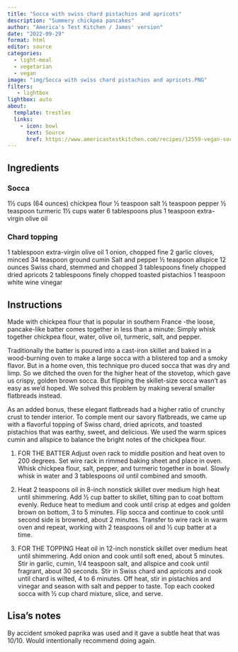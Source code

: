 ```yaml
---
title: "Socca with swiss chard pistachios and apricots"
description: "Summery chickpea pancakes"
author: "America's Test Kitchen / James' version"
date: "2022-09-29"
format: html
editor: source
categories:
  - light-meal
  - vegetarian
  - vegan
image: "img/Socca with swiss chard pistachios and apricots.PNG"
filters:
   - lightbox
lightbox: auto
about:
  template: trestles
  links:
    - icon: bowl
      text: Source
      href: https://www.americastestkitchen.com/recipes/12559-vegan-socca-with-swiss-chard-pistachios-and-apricots
---
```


## Ingredients

### Socca

1½ cups (64 ounces) chickpea flour ½ teaspoon salt ½ teaspoon pepper ½ teaspoon turmeric 1½ cups water 6 tablespoons plus 1 teaspoon extra-virgin olive oil

### Chard topping

1 tablespoon extra-virgin olive oil 1 onion, chopped fine 2 garlic cloves, minced 34 teaspoon ground cumin Salt and pepper ½ teaspoon allspice 12 ounces Swiss chard, stemmed and chopped 3 tablespoons finely chopped dried apricots 2 tablespoons finely chopped toasted pistachios 1 teaspoon white wine vinegar

## Instructions

Made with chickpea flour that is popular in southern France -the loose, pancake-like batter comes together in less than a minute: Simply whisk together chickpea flour, water, olive oil, turmeric, salt, and pepper.

Traditionally the batter is poured into a cast-iron skillet and baked in a wood-burning oven to make a large socca with a blistered top and a smoky flavor. But in a home oven, this technique pro duced socca that was dry and limp. So we ditched the oven for the higher heat of the stovetop, which gave us crispy, golden brown socca. But flipping the skillet-size socca wasn't as easy as we'd hoped. We solved this problem by making several smaller flatbreads instead.

As an added bonus, these elegant flatbreads had a higher ratio of crunchy crust to tender interior. To comple ment our savory flatbreads, we came up with a flavorful topping of Swiss chard, dried apricots, and toasted pistachios that was earthy, sweet, and delicious. We used the warm spices cumin and allspice to balance the bright notes of the chickpea flour.

1.  FOR THE BATTER Adjust oven rack to middle position and heat oven to 200 degrees. Set wire rack in rimmed baking sheet and place in oven. Whisk chickpea flour, salt, pepper, and turmeric together in bowl. Slowly whisk in water and 3 tablespoons oil until combined and smooth.

2.  Heat 2 teaspoons oil in 8-inch nonstick skillet over medium high heat until shimmering. Add ½ cup batter to skillet, tilting pan to coat bottom evenly. Reduce heat to medium and cook until crisp at edges and golden brown on bottom, 3 to 5 minutes. Flip socca and continue to cook until second side is browned, about 2 minutes. Transfer to wire rack in warm oven and repeat, working with 2 teaspoons oil and ½ cup batter at a time.

3.  FOR THE TOPPING Heat oil in 12-inch nonstick skillet over medium heat until shimmering. Add onion and cook until soft ened, about 5 minutes. Stir in garlic, cumin, 1/4 teaspoon salt, and allspice and cook until fragrant, about 30 seconds. Stir in Swiss chard and apricots and cook until chard is wilted, 4 to 6 minutes. Off heat, stir in pistachios and vinegar and season with salt and pepper to taste. Top each cooked socca with ½ cup chard mixture, slice, and serve.

## Lisa's notes

By accident smoked paprika was used and it gave a subtle heat that was 10/10. Would intentionally recommend doing again.
